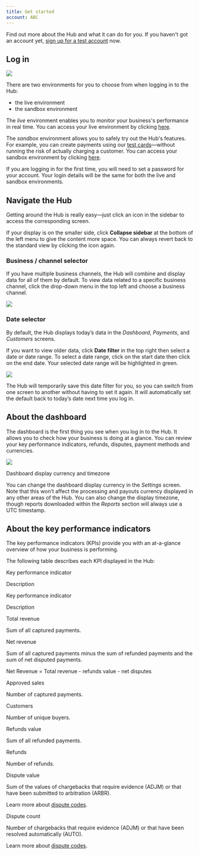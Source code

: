 ```yaml
---
title: Get started
account: ABC
---
```


Find out more about the Hub and what it can do for you. If you haven't got an account yet, [sign up for a test account](https://www.checkout.com/get-test-account) now.

Log in
------

![](/download/attachments/2785615/hub-login.png?version=1&modificationDate=1586437665813&api=v2)

There are two environments for you to choose from when logging in to the Hub:

*   the live environment
*   the sandbox environment

The _live_ environment enables you to monitor your business's performance in real time. You can access your live environment by clicking [here](https://hub.checkout.com/login).

The _sandbox_ environment allows you to safely try out the Hub's features. For example, you can create payments using our [test cards](/display/DOCS/Test+card+numbers)—without running the risk of actually charging a customer. You can access your sandbox environment by clicking [here](https://sandbox.checkout.com/login).

If you are logging in for the first time, you will need to set a password for your account. Your login details will be the same for both the live and sandbox environments.

Navigate the Hub
----------------

Getting around the Hub is really easy—just click an icon in the sidebar to access the corresponding screen.

If your display is on the smaller side, click **Collapse sidebar** at the bottom of the left menu to give the content more space. You can always revert back to the standard view by clicking the icon again.

### Business / channel selector

If you have multiple business channels, the Hub will combine and display data for all of them by default. To view data related to a specific business channel, click the drop-down menu in the top left and choose a business channel.

![](/download/attachments/2785615/business-channel-selector.png?version=1&modificationDate=1586438217615&api=v2)

### Date selector

By default, the Hub displays today’s data in the _Dashboard_, _Payments_, and _Customers_ screens.

If you want to view older data, click **Date filter** in the top right then select a date or date range. To select a date range, click on the start date then click on the end date. Your selected date range will be highlighted in green.

![](/download/attachments/2785615/date-selector.png?version=1&modificationDate=1586438290564&api=v2)

The Hub will temporarily save this date filter for you, so you can switch from one screen to another without having to set it again. It will automatically set the default back to today’s date next time you log in.

About the dashboard
-------------------

The dashboard is the first thing you see when you log in to the Hub. It allows you to check how your business is doing at a glance. You can review your key performance indicators, refunds, disputes, payment methods and currencies. 

![](/download/attachments/2785615/hub-dashboard.png?version=1&modificationDate=1586438331902&api=v2)

Dashboard display currency and timezone

You can change the dashboard display currency in the _Settings_ screen. Note that this won’t affect the processing and payouts currency displayed in any other areas of the Hub. You can also change the display timezone, though reports downloaded within the _Reports_ section will always use a UTC timestamp.

About the key performance indicators
------------------------------------

The key performance indicators (KPIs) provide you with an at-a-glance overview of how your business is performing.

The following table describes each KPI displayed in the Hub:

Key performance indicator

Description

Key performance indicator

Description

Total revenue

Sum of all captured payments.

Net revenue

Sum of all captured payments minus the sum of refunded payments and the sum of net disputed payments.

  
Net Revenue = Total revenue - refunds value - net disputes

Approved sales

Number of captured payments.

Customers

Number of unique buyers.

Refunds value

Sum of all refunded payments.

Refunds

Number of refunds.

Dispute value

Sum of the values of chargebacks that require evidence (ADJM) or that have been submitted to arbitration (ARBR).

Learn more about [dispute codes](/display/DOCS/Chargeback+codes).

Dispute count

Number of chargebacks that require evidence (ADJM) or that have been resolved automatically (AUTO).

Learn more about [dispute codes](/display/DOCS/Chargeback+codes).
